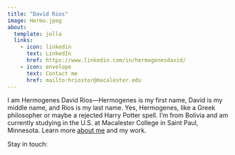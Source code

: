 ```yaml
---
title: "David Rios"
image: Hermo.jpeg
about: 
  template: jolla
  links:
    - icon: linkedin
      text: LinkedIn
      href: https://www.linkedin.com/in/hermogenesdavid/
    - icon: envelope
      text: Contact me
      href: mailto:hriostor@macalester.edu
---
```


I am Hermogenes David Rios—Hermogenes is my first name, David is my middle name, and Rios is my last name. Yes, Hermogenes, like a Greek philosopher or maybe a rejected Harry Potter spell. I'm from Bolivia and am currently studying in the U.S. at Macalester College in Saint Paul, Minnesota. Learn more [about me](about.qmd) and my work.

Stay in touch:
